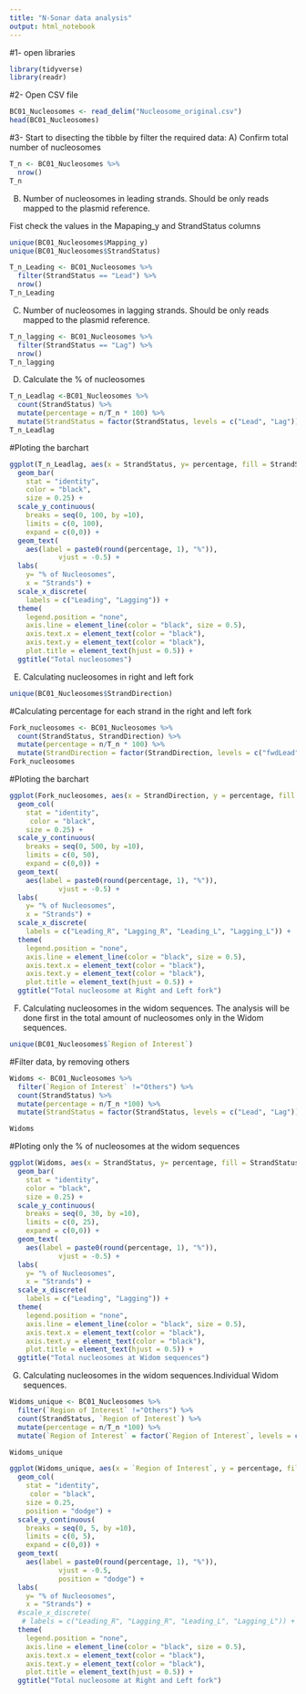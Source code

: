 ```yaml
---
title: "N-Sonar data analysis"
output: html_notebook
---
```


#1- open libraries
```r
library(tidyverse)
library(readr)
```

#2- Open CSV file
```r
BC01_Nucleosomes <- read_delim("Nucleosome_original.csv")
head(BC01_Nucleosomes)
```
#3- Start to disecting the tibble by filter the required data:
A) Confirm total number of nucleosomes

```r
T_n <- BC01_Nucleosomes %>%
  nrow()
T_n
```

B) Number of nucleosomes in leading strands. Should be only reads mapped to the plasmid reference.

Fist check the values in the Mapaping_y and StrandStatus columns
```r
unique(BC01_Nucleosomes$Mapping_y)
unique(BC01_Nucleosomes$StrandStatus)
```


```r
T_n_Leading <- BC01_Nucleosomes %>% 
  filter(StrandStatus == "Lead") %>%
  nrow()
T_n_Leading
```

C) Number of nucleosomes in lagging strands. Should be only reads mapped to the plasmid reference.

```r
T_n_lagging <- BC01_Nucleosomes %>%
  filter(StrandStatus == "Lag") %>% 
  nrow()
T_n_lagging 

```
D) Calculate the % of nucleosomes 
```r
T_n_Leadlag <-BC01_Nucleosomes %>% 
  count(StrandStatus) %>% 
  mutate(percentage = n/T_n * 100) %>% 
  mutate(StrandStatus = factor(StrandStatus, levels = c("Lead", "Lag")))
T_n_Leadlag
```
#Ploting the barchart
```r
ggplot(T_n_Leadlag, aes(x = StrandStatus, y= percentage, fill = StrandStatus)) +
  geom_bar(
    stat = "identity", 
    color = "black",
    size = 0.25) +
  scale_y_continuous(
    breaks = seq(0, 100, by =10), 
    limits = c(0, 100), 
    expand = c(0,0)) +
  geom_text(
    aes(label = paste0(round(percentage, 1), "%")),
            vjust = -0.5) +
  labs(
    y= "% of Nucleosomes", 
    x = "Strands") +
  scale_x_discrete(
    labels = c("Leading", "Lagging")) +
  theme(
    legend.position = "none",
    axis.line = element_line(color = "black", size = 0.5),
    axis.text.x = element_text(color = "black"),
    axis.text.y = element_text(color = "black"),
    plot.title = element_text(hjust = 0.5)) +
  ggtitle("Total nucleosomes")
```
E) Calculating nucleosomes in right and left fork
```r
unique(BC01_Nucleosomes$StrandDirection)
```
#Calculating percentage for each strand in the right and left fork
```r
Fork_nucleosomes <- BC01_Nucleosomes %>% 
  count(StrandStatus, StrandDirection) %>% 
  mutate(percentage = n/T_n * 100) %>% 
  mutate(StrandDirection = factor(StrandDirection, levels = c("fwdLead", "revLag", "revLead", "fwdLag")))
Fork_nucleosomes
```
#Ploting the barchart
```r
ggplot(Fork_nucleosomes, aes(x = StrandDirection, y = percentage, fill = StrandStatus)) +
  geom_col(
    stat = "identity",
     color = "black",
    size = 0.25) +
  scale_y_continuous(
    breaks = seq(0, 500, by =10), 
    limits = c(0, 50), 
    expand = c(0,0)) +
  geom_text(
    aes(label = paste0(round(percentage, 1), "%")),
            vjust = -0.5) +
  labs(
    y= "% of Nucleosomes", 
    x = "Strands") +
  scale_x_discrete(
    labels = c("Leading_R", "Lagging_R", "Leading_L", "Lagging_L")) +
  theme(
    legend.position = "none",
    axis.line = element_line(color = "black", size = 0.5),
    axis.text.x = element_text(color = "black"),
    axis.text.y = element_text(color = "black"),
    plot.title = element_text(hjust = 0.5)) +
  ggtitle("Total nucleosome at Right and Left fork")
```
F) Calculating nucleosomes in the widom sequences. The analysis will be done first in the total amount of nucleosomes only in the Widom sequences.
```r
unique(BC01_Nucleosomes$`Region of Interest`)
```
#Filter data, by removing others
```r
Widoms <- BC01_Nucleosomes %>% 
  filter(`Region of Interest` !="Others") %>% 
  count(StrandStatus) %>% 
  mutate(percentage = n/T_n *100) %>% 
  mutate(StrandStatus = factor(StrandStatus, levels = c("Lead", "Lag")))

Widoms

```
#Ploting only the % of nucleosomes at the widom sequences
```r
ggplot(Widoms, aes(x = StrandStatus, y= percentage, fill = StrandStatus)) +
  geom_bar(
    stat = "identity", 
    color = "black",
    size = 0.25) +
  scale_y_continuous(
    breaks = seq(0, 30, by =10), 
    limits = c(0, 25), 
    expand = c(0,0)) +
  geom_text(
    aes(label = paste0(round(percentage, 1), "%")),
            vjust = -0.5) +
  labs(
    y= "% of Nucleosomes", 
    x = "Strands") +
  scale_x_discrete(
    labels = c("Leading", "Lagging")) +
  theme(
    legend.position = "none",
    axis.line = element_line(color = "black", size = 0.5),
    axis.text.x = element_text(color = "black"),
    axis.text.y = element_text(color = "black"),
    plot.title = element_text(hjust = 0.5)) +
  ggtitle("Total nucleosomes at Widom sequences")
```
G) Calculating nucleosomes in the widom sequences.Individual Widom sequences.
```r
Widoms_unique <- BC01_Nucleosomes %>% 
  filter(`Region of Interest` !="Others") %>% 
  count(StrandStatus, `Region of Interest`) %>% 
  mutate(percentage = n/T_n *100) %>% 
  mutate(`Region of Interest` = factor(`Region of Interest`, levels = c("Widom626", "Widom612", "Widom605", "Widom601", "Widom603", "Widom607", "Widom613", "Widom618")))

Widoms_unique
```
```r
ggplot(Widoms_unique, aes(x = `Region of Interest`, y = percentage, fill = StrandStatus)) +
  geom_col(
    stat = "identity",
     color = "black",
    size = 0.25,
    position = "dodge") +
  scale_y_continuous(
    breaks = seq(0, 5, by =10), 
    limits = c(0, 5), 
    expand = c(0,0)) +
  geom_text(
    aes(label = paste0(round(percentage, 1), "%")),
            vjust = -0.5,
            position = "dodge") +
  labs(
    y= "% of Nucleosomes", 
    x = "Strands") +
  #scale_x_discrete(
   # labels = c("Leading_R", "Lagging_R", "Leading_L", "Lagging_L")) +
  theme(
    legend.position = "none",
    axis.line = element_line(color = "black", size = 0.5),
    axis.text.x = element_text(color = "black"),
    axis.text.y = element_text(color = "black"),
    plot.title = element_text(hjust = 0.5)) +
  ggtitle("Total nucleosome at Right and Left fork")
```



